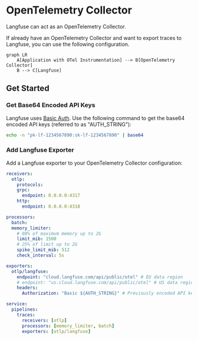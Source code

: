 # OpenTelemetry Collector

Langfuse can act as an OpenTelemetry Collector.

If already have an OpenTelemetry Collector and want to export traces to Langfuse, you can use the following configuration.

```mermaid
graph LR
    A[Application with OTel Instrumentation] --> B[OpenTelemetry Collector]
    B --> C[Langfuse]
```

## Get Started

<Steps>

### Get Base64 Encoded API Keys

Langfuse uses [Basic Auth](https://en.wikipedia.org/wiki/Basic_access_authentication). Use the following command to get the base64 encoded API keys (referred to as "AUTH_STRING"):

```bash
echo -n "pk-lf-1234567890:sk-lf-1234567890" | base64
```

### Add Langfuse Exporter

Add a Langfuse exporter to your OpenTelemetry Collector configuration:

```yaml
receivers:
  otlp:
    protocols:
    grpc:
      endpoint: 0.0.0.0:4317
    http:
      endpoint: 0.0.0.0:4318

processors:
  batch:
  memory_limiter:
    # 80% of maximum memory up to 2G
    limit_mib: 1500
    # 25% of limit up to 2G
    spike_limit_mib: 512
    check_interval: 5s

exporters:
  otlp/langfuse:
    endpoint: "cloud.langfuse.com/api/public/otel" # EU data region
    # endpoint: "us.cloud.langfuse.com/api/public/otel" # US data region
    headers:
      Authorization: "Basic ${AUTH_STRING}" # Previously encoded API keys

service:
  pipelines:
    traces:
      receivers: [otlp]
      processors: [memory_limiter, batch]
      exporters: [otlp/langfuse]
```

</Steps>
